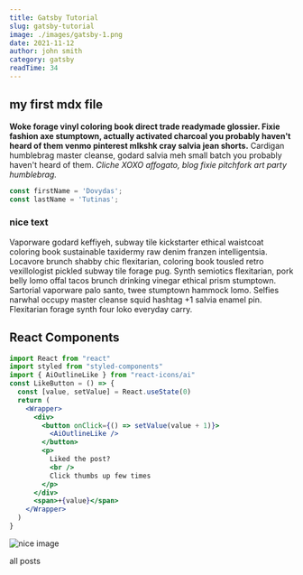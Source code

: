 ```yaml
---
title: Gatsby Tutorial
slug: gatsby-tutorial
image: ./images/gatsby-1.png
date: 2021-11-12
author: john smith
category: gatsby
readTime: 34
---
```



## my first mdx file

**Woke forage vinyl coloring book direct trade readymade glossier. Fixie fashion axe stumptown, actually activated charcoal you probably haven't heard of them venmo pinterest mlkshk cray salvia jean shorts.**
Cardigan humblebrag master cleanse, godard salvia meh small batch you probably haven't heard of them. _Cliche XOXO affogato, blog fixie pitchfork art party humblebrag._

<div className="code">

```js
const firstName = 'Dovydas';
const lastName = 'Tutinas';
```

</div>

<div className="nice-text">

<h3>nice text</h3>

<FiInfo className="nice-text-icon" />

Vaporware godard keffiyeh, subway tile kickstarter ethical waistcoat coloring book sustainable taxidermy raw denim franzen intelligentsia. Locavore brunch shabby chic flexitarian, coloring book tousled retro vexillologist pickled subway tile forage pug. Synth semiotics flexitarian, pork belly lomo offal tacos brunch drinking vinegar ethical prism stumptown. Sartorial vaporware palo santo, twee stumptown hammock lomo. Selfies narwhal occupy master cleanse squid hashtag +1 salvia enamel pin. Flexitarian forage synth four loko everyday carry.

</div>

<h2>React Components</h2>

<Counter />

```jsx
import React from "react"
import styled from "styled-components"
import { AiOutlineLike } from "react-icons/ai"
const LikeButton = () => {
  const [value, setValue] = React.useState(0)
  return (
    <Wrapper>
      <div>
        <button onClick={() => setValue(value + 1)}>
          <AiOutlineLike />
        </button>
        <p>
          Liked the post?
          <br />
          Click thumbs up few times
        </p>
      </div>
      <span>+{value}</span>
    </Wrapper>
  )
}
```
<LikeButton />

![nice image](./images/gatsby-1.png)

<Link to="/posts" className="btn center-btn">
  all posts
</Link>